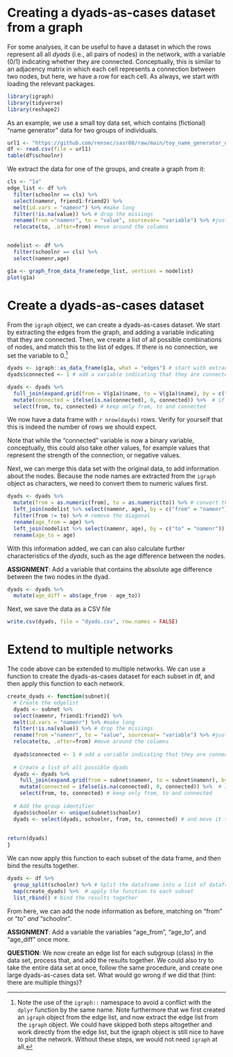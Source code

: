 # Creating a dyads-as-cases dataset from a graph

For some analyses, it can be useful to have a dataset in which the rows represent all all *dyads* (i.e., all pairs of nodes) in the network, with a variable (0/1) indicating whether they are connected. Conceptually, this is similar to an adjacency matrix in which each cell represents a connection between two nodes, but here, we have a row for each cell. As always, we start with loading the relevant packages.

```r
library(igraph)
library(tidyverse)
library(reshape2)
```

As an example, we use a small toy data set, which contains (fictional) "name generator" data for two groups of individuals.

```r
url1 <- "https://github.com/rensec/sasr08/raw/main/toy_name_generator_data.csv"
df <- read.csv(file = url1)
table(df$schoolnr)

```

We extract the data for one of the groups, and create a graph from it:

```r
cls <- "1a"
edge_list <- df %>% 
  filter(schoolnr == cls) %>% 
  select(namenr, friend1:friend2) %>% 
  melt(id.vars = "namenr") %>% #make long
  filter(!is.na(value)) %>% # drop the missings
  rename(from ="namenr", to = "value", sourcevar= "variable") %>% #just nice for interpretation
  relocate(to, .after=from) #move around the columns


nodelist <- df %>% 
  filter(schoolnr == cls) %>% 
  select(namenr,age)

g1a <- graph_from_data_frame(edge_list, vertices = nodelist)
plot(g1a)

```

# Create a dyads-as-cases dataset

From the `igraph` object, we can create a dyads-as-cases dataset. We start by extracting the edges from the graph, and adding a variable indicating that they are connected. Then, we create a list of all possible combinations of nodes, and match this to the list of edges. If there is no connection, we set the variable to 0.[^dyads-as-cases-1]

[^dyads-as-cases-1]: Note the use of the `igraph::` namespace to avoid a conflict with the `dplyr` function by the same name. Note furthermore that we first created an `igraph` object from the edge list, and now extract the edge list from the `igraph` object. We could have skipped both steps altogether and work directly from the edge list, but the igraph object is still nice to have to plot the network. Without these steps, we would not need `igraph` at all.

```r
dyads <- igraph::as_data_frame(g1a, what = "edges") # start with extracting all edges from the graph object 
dyads$connected <- 1 # add a variable indicating that they are connected

dyads <- dyads %>% 
  full_join(expand.grid(from = V(g1a)$name, to = V(g1a)$name), by = c("from", "to")) %>% # create a list of all combinations of nodes, and match this to whether they are connected
  mutate(connected = ifelse(is.na(connected), 0, connected)) %>%  # if there is no connection, set connected to 0
  select(from, to, connected) # keep only from, to and connected

```

We now have a data frame with `r nrow(dayds)` rows. Verify for yourself that this is indeed the number of rows we should expect.

Note that while the "connected" variable is now a binary variable, conceptually, this could also take other values, for example values that represent the strength of the connection, or negative values.

Next, we can merge this data set with the original data, to add information about the nodes. Because the node names are extracted from the `igraph` object as characters, we need to convert them to numeric values first.

```r
dyads <- dyads %>%
  mutate(from = as.numeric(from), to = as.numeric(to)) %>% # convert the node names to numeric) 
  left_join(nodelist %>% select(namenr, age), by = c("from" = "namenr")) %>% 
  filter(from != to) %>% # remove the diagonal
  rename(age_from = age) %>% 
  left_join(nodelist %>% select(namenr, age), by = c("to" = "namenr")) %>% 
  rename(age_to = age)
```

With this information added, we can can also calculate further characteristics of the *dyads*, such as the age difference between the nodes.

**ASSIGNMENT**: Add a variable that contains the absolute age difference between the two nodes in the dyad.

```r
dyads <- dyads %>% 
  mutate(age_diff = abs(age_from - age_to))
```

Next, we save the data as a CSV file
```r
write.csv(dyads, file = "dyads.csv", row.names = FALSE)
```

# Extend to multiple networks

The code above can be extended to multiple networks. We can use a function to create the dyads-as-cases dataset for each subset in df, and then apply this function to each network.
```r
create_dyads <- function(subnet){
  # Create the edgelist
  dyads <- subnet %>% 
  select(namenr, friend1:friend2) %>% 
  melt(id.vars = "namenr") %>% #make long
  filter(!is.na(value)) %>% # drop the missings
  rename(from ="namenr", to = "value", sourcevar= "variable") %>% #just nice for interpretation
  relocate(to, .after=from) #move around the columns
  
  dyads$connected <- 1 # add a variable indicating that they are connected
  
  # Create a list of all possible dyads
  dyads <- dyads %>% 
    full_join(expand.grid(from = subnet$namenr, to = subnet$namenr), by = c("from", "to")) %>% # create a list of all combinations of nodes, and match this to whether they are connected
    mutate(connected = ifelse(is.na(connected), 0, connected)) %>%  # if there is no connection, set connected to 0
    select(from, to, connected) # keep only from, to and connected
  
  # Add the group identifier
  dyads$schoolnr <- unique(subnet$schoolnr)
  dyads <- select(dyads, schoolnr, from, to, connected) # and move it to the front for convenience
  
  
return(dyads)
}
```

We can now apply this function to each subset of the data frame, and then bind the results together.
```r
dyads <- df %>% 
  group_split(schoolnr) %>% # Split the dataframe into a list of dataframes, one for each value of schoolnr
  map(create_dyads) %>%  # apply the function to each subset
  list_rbind() # bind the results together
```

From here, we can add the node information as before, matching on "from"  or "to" *and* "schoolnr".

**ASSIGNMENT**: Add a variable the variables "age_from",  "age_to", and "age_diff" once more.

**QUESTION**: We now create an edge list for each subgroup (class) in the data set, process that, and add the results together. We could also try to take the entire data set at once, follow the same procedure, and create one large dyads-as-cases data set. What would go wrong if we did that (hint: there are multiple things)?

